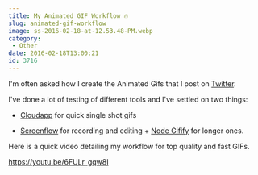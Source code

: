 ```yaml
---
title: My Animated GIF Workflow 🔥
slug: animated-gif-workflow
image: ss-2016-02-18-at-12.53.48-PM.webp
category:
 - Other
date: 2016-02-18T13:00:21
id: 3716
---
```


I'm often asked how I create the Animated Gifs that I post on <a href="https://twitter.com/wesbos/media">Twitter</a>.

I've done a lot of testing of different tools and I've settled on two things:



* <a href="https://www.getcloudapp.com/">Cloudapp</a> for quick single shot gifs

* <a href="https://www.telestream.net/screenflow/">Screenflow</a> for recording and editing + <a href="https://github.com/vvo/gifify">Node Gifify</a> for longer ones.



Here is a quick video detailing my workflow for top quality and fast GIFs.

https://youtu.be/6FULr_gqw8I
